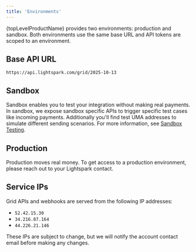 ```yaml
---
title: 'Environments'
---
```


{topLevelProductName} provides two environments: production and sandbox.  Both environments use the same base URL and API tokens are scoped to an environment.

## Base API URL
 `https://api.lightspark.com/grid/2025-10-13`

## Sandbox
Sandbox enables you to test your integration without making real payments.  In sandbox, we expose sandbox specific APIs to trigger specific test cases like incoming payments.  Additionally you'll find test UMA addresses to simulate different sending scenarios.  For more information, see [Sandbox Testing](../payouts-and-b2b/platform-tools/sandbox-testing).

## Production
Production moves real money.  To get access to a production environment, please reach out to your Lightspark contact.

## Service IPs

Grid APIs and webhooks are served from the following IP addresses:

- `52.42.15.30`
- `34.216.87.164`
- `44.226.21.146`

<Warning>These IPs are subject to change, but we will notify the account contact email before making any changes.</Warning>